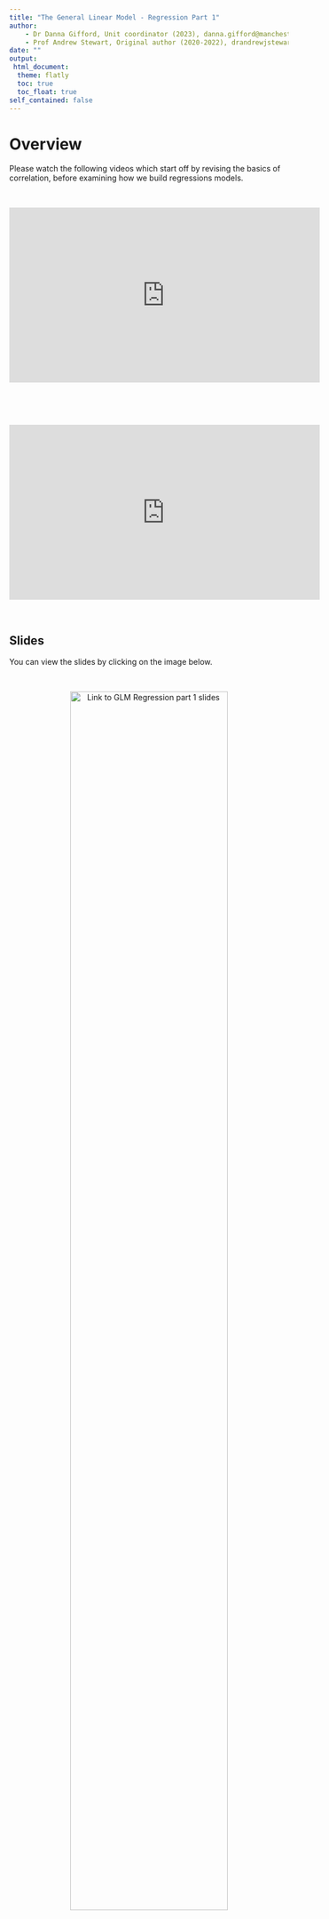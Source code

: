 ```yaml
---
title: "The General Linear Model - Regression Part 1"
author:
    - Dr Danna Gifford, Unit coordinator (2023), danna.gifford@manchester.ac.uk
    - Prof Andrew Stewart, Original author (2020-2022), drandrewjstewart@gmail.com
date: ""
output: 
 html_document:
  theme: flatly
  toc: true
  toc_float: true
self_contained: false 
---
```


# Overview

Please watch the following videos which start off by revising the basics of correlation, before examining how we build regressions models. 

&nbsp;&nbsp;

<center>

<iframe width="560" height="315" src="https://youtube.com/embed/cfyb3T_j9VQ" data-external="1" frameborder="0" allowfullscreen></iframe>

</center>

&nbsp;&nbsp;

&nbsp;&nbsp;

<center>

<iframe width="560" height="315" src="https://youtube.com/embed/jUTUBVWwwPI" data-external="1" frameborder="0" allowfullscreen></iframe>

</center>

&nbsp;&nbsp;

## Slides

You can view the slides by clicking on the image below. 

&nbsp;&nbsp;

<center>

[![Link to GLM Regression part 1 slides](../images/glm_pt1.png){width=75%}](../slides/glm_pt1.odp)

</center>

&nbsp;&nbsp;

# Simple Linear Regression
After having watched the videos above, please work through the following simple linear regression example in R. Remember to create a new `.Rproj` file to keep things organised.

&nbsp;&nbsp;

<center>

<iframe width="560" height="315" src="https://youtube.com/embed/wxCST9aeT9E" data-external="1" frameborder="0" allowfullscreen></iframe>

</center>

&nbsp;&nbsp;

## The Packages We Need

First we need to install the packages we need.  We're going to install the `tidyverse` set of packages plus a few others. The package `Hmisc` allows us to use the `rcorr()` function for calculating Pearson's r, and the `performance` package so we can test our model assumptions.  Remember, if you haven't previously installed these packages on your laptop you first need to type `install.packages("packagename")` in the console before you can call the `library()` function for that package. You *may* also need to install the package `see` to get the `performance` package working. If so, do that in the console by typing `install.packages("see")`.

```r
library(tidyverse)
library(Hmisc)
library(performance)
```

## Import the Data

Import the dataset called `crime_dataset.csv` - this dataset contains population data, housing price index data and crime data for cities in the US.

We can use the function `head()` to display the first few rows of our dataset called "crime".

```r
crime <- read_csv("https://raw.githubusercontent.com/ajstewartlang/09_glm_regression_pt1/master/data/crime_dataset.csv")
head(crime)
```

## Tidy the Data

First let's do some wrangling.  There is one column that combines both City and State information. Let's separate that information out into two new columns called "City" and "State" using the function `separate()`. We'll also rename the columns to change the name of the "index_nsa" column to "House_price" and get rid of the space in the "Violent Crimes" heading.

```r
crime_tidied <- crime %>%
  separate(col = "City, State", into = c("City", "State")) %>%
  rename(House_price = index_nsa) %>%
  rename(Violent_Crimes = "Violent Crimes")
head(crime_tidied)
```

## Plot the Data

We might first think that as population size increases, crime rate also increases.  Let's first build a scatter plot.

```r
crime_tidied %>%
  ggplot(aes(x = Population, y = Violent_Crimes)) + 
  geom_point() + 
  geom_smooth(method = "lm", se = FALSE) +
  theme_minimal() +
  theme(text = element_text(size = 13)) +
  labs(x = "Population", 
       y = "Violent Crimes")
```

## Pearson's r

This plot looks pretty interesting.  How about calculating Pearson's r?

```r
rcorr(crime_tidied$Population, crime_tidied$Violent_Crimes)
```

Look at the r and p-values - r is =.81 and p < .001. So ~64% of the variance in our Violent_Crimes variable is explained by our Population size variable.  Clearly there is a positive relationship between population size and the rate of violent crime. From the plot, we might conclude that the relationship is being overly influenced by crime in a small number of very large cities (top right of the plot above).  Let's exclude cities with populations greater than 2,000,000

```r
crime_filtered <- filter(crime_tidied, Population < 2000000)
```

Now let's redo the plot.  As there are still likely to be quite a lot of points (and thus overplotting with many points appearing roughly in the same place), we can set the alpha parameter to be < 1 in the `geom_point()` line of code. This parameter corresponds to the translucency of each point. Change it to other values to see what happens. 

```r
crime_filtered %>%
  ggplot(aes(x = Population, y = Violent_Crimes)) + 
  geom_point(alpha = .25) + 
  geom_smooth(method = "lm", se = FALSE) +
  theme_minimal() +
  theme(text = element_text(size = 13)) +
  labs(x = "Population", 
       y = "Violent Crimes")
```

And calculate Pearson's r.

```r
rcorr(crime_filtered$Population, crime_filtered$Violent_Crimes)
```

There is still a clear positive relationship (r=.69).  Let's build a linear model. The dataset contains a lot of data and each city appears a number of times (once each year). For our linear model, our observations need to be independent of each other so let's just focus on the year 2015. That way each city will just appear once.

First we apply our filter.

```r
crime_filtered <- filter(crime_filtered, Year == 2015)
```

Then we build a plot. The layer `geom_text()` is used to plot the City names and set the check_overlap parameter to `TRUE` to ensure the labels don't overlap.

```r
crime_filtered %>%
  ggplot(aes(x = Population, y = Violent_Crimes, label = City)) + 
  geom_point() + 
  geom_text(nudge_y = 500, check_overlap = TRUE) + 
  geom_smooth(method = "lm", se = FALSE) + 
  xlim(0, 1800000) +
  theme_minimal() +
  theme(text = element_text(size = 13)) +
  labs(x = "Population", 
       y = "Violent Crimes")
```

This shows a clear positive linear relationship so let's work out Pearson's r.

```r
rcorr(crime_filtered$Population, crime_filtered$Violent_Crimes)
```

## Model the Data

Imagine we are a city planner, and we want to know by how much we think violent crimes might increase as a function of population size. In other words, we want to work out how the violent crime rate is predicted by population size.

We're going to build two linear models - one `model1` where we're using the mean of our outcome variable as the predictor, and a second `model2` where we are using Population size to predict the Violent Crimes outcome.

```r
model1 <- lm(Violent_Crimes ~ 1, data = crime_filtered)
model2 <- lm(Violent_Crimes ~ Population, data = crime_filtered)
```

## Checking Our Assumptions

Let's use the `check_model()` function from the performance package to check the assumptions of our model.

```r
check_model(model2)
```

Our dataset is small and so some of our diagnostic plots don't look great. We'll come back to the influential outlier (case 29) later - but for now let's use the `anova()` function to see if our model with Population as the predictor is better than the one using just the mean.

```r
anova(model1, model2)
```

It is - the models differ and you'll see the residual sum of squares (or the error) is less in the second model (which has Population as the predictor). This means the deviation between our observed data and the regression line model `model2` is significantly less than the deviation between our observed data and the mean as a model of our data `model1`. So let's get the parameter estimates of `model2`.

## Interpreting Our Model

```r
summary(model2)
```

The intercept corresponds to where our regression line intercepts the y-axis, and the Population parameter corresponds to the slope of our line. We see that for every increase in population by 1 there is an extra 0.006963 increase in violent crime. 

For a city with a population of about a million, there will be about 7907 Violent Crimes. We calculate this by multiplying the estimate of our predictor (0.006963) by 1,000,000 and then adding the intercept (944.3).  This gives us 7907.3 crimes - which tallys with what you see in our regression line above. We may have a few outliers - how would you figure out what those were? Try excluding any outliers you find and re-building your model.

## Your Challenge

You now have three tasks:<br>
1. Check whether the same relationship holds for population size and robberies in 2015.<br>
2. Are house prices predicted by the number of violent crimes in 2015?<br>
3. Are house prices predicted by population size in 2015? 

## Improve this Workshop

If you spot any issues/errors in this workshop, you can raise an issue or create a pull request for [this repo](https://github.com/ajstewartlang/09_glm_regression_pt1). 



